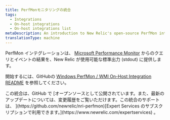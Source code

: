```yaml
---
title: PerfMonモニタリングの統合
tags:
  - Integrations
  - On-host integrations
  - On-host integrations list
metaDescription: An introduction to New Relic's open-source PerfMon integration.
translationType: machine
---
```


PerfMon インテグレーションは、 [Microsoft Performance Monitor](https://docs.microsoft.com/en-us/previous-versions/windows/it-pro/windows-server-2008-R2-and-2008/cc749154(v%3dws.11)) からのクエリとイベントの結果を、New Relic が使用可能な標準出力 (stdout) に提供します。

開始するには、GitHubの [Windows PerfMon / WMI On-Host Integration README](https://github.com/newrelic/nri-perfmon) を参照してください。

<Callout variant="tip">
  この統合は、GitHub で [オープンソースとして公開されています。また、最新のアップデートについては、変更履歴をご覧いただけます。この統合のサポートは、 ](https://github.com/newrelic/nri-perfmon)[Expert Services のサブスクリプションで利用できます。](https://www.newrelic.com/expertservices) 。
</Callout>